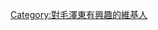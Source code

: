 {{Userbox
  |border-c = #000000
  |border-s = 1
  |id-c     = #ffffff
  |id-s     = 12
  |id-fc    = #000000
  |info-s   = 10
  |info-fc  = #000000
  |info-c  = Red
  |id       = [[File:Mao1931.jpg|50px]]
  |info     = 這個用戶永远怀念'''[[毛澤東|偉大的毛主席]]'''。
}}

[[Category:對毛澤東有興趣的維基人]]